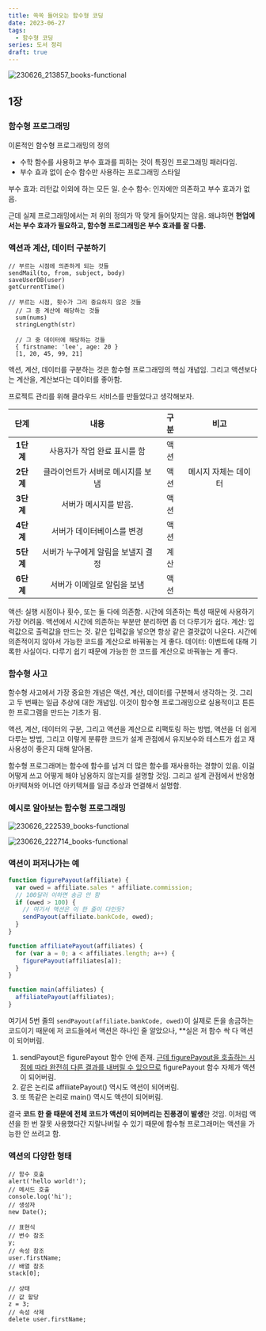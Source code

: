```yaml
---
title: 쏙쏙 들어오는 함수형 코딩
date: 2023-06-27
tags:
  - 함수형 코딩
series: 도서 정리
draft: true
---
```


![230626_213857_books-functional](/posts/postImg/230626_213857_books-functional.png)

## 1장

### 함수형 프로그래밍

이론적인 함수형 프로그래밍의 정의

- 수학 함수를 사용하고 부수 효과를 피하는 것이 특징인 프로그래밍 패러다임.
- 부수 효과 없이 순수 함수만 사용하는 프로그래밍 스타일

<Alert>
  부수 효과: 리턴값 이외에 하는 모든 일. 순수 함수: 인자에만 의존하고 부수 효과가 없음.
</Alert>

근데 실제 프로그래밍에서는 저 위의 정의가 딱 맞게 들어맞지는 않음. 왜냐하면 **현업에서는 부수 효과가 필요하고, 함수형 프로그래밍은 부수 효과를 잘 다룸.**

### 액션과 계산, 데이터 구분하기

```tsx {1, 6}
// 부르는 시점에 의존하게 되는 것들
sendMail(to, from, subject, body)
saveUserDB(user)
getCurrentTime()

// 부르는 시점, 횟수가 그리 중요하지 않은 것들
  // 그 중 계산에 해당하는 것들
  sum(nums)
  stringLength(str)

  // 그 중 데이터에 해당하는 것들
  { firstname: 'lee', age: 20 }
  [1, 20, 45, 99, 21]
```

액션, 계산, 데이터를 구분하는 것은 함수형 프로그래밍의 핵심 개념임. 그리고 액션보다는 계산을, 계산보다는 데이터를 좋아함.

프로젝트 관리를 위해 클라우드 서비스를 만들었다고 생각해보자.

| **단계**  |              **내용**              | **구분** |       **비고**       |
| :-------: | :--------------------------------: | :------: | :------------------: |
| **1단계** |    사용자가 작업 완료 표시를 함    |   액션   |                      |
| **2단계** | 클라이언트가 서버로 메시지를 보냄  |   액션   | 메시지 자체는 데이터 |
| **3단계** |       서버가 메시지를 받음.        |   액션   |                      |
| **4단계** |     서버가 데이터베이스를 변경     |   액션   |                      |
| **5단계** | 서버가 누구에게 알림을 보낼지 결정 |   계산   |                      |
| **6단계** |    서버가 이메일로 알림을 보냄     |   액션   |                      |

액션: 실행 시점이나 횟수, 또는 둘 다에 의존함. 시간에 의존하는 특성 때문에 사용하기 가장 어려움. 액션에서 시간에 의존하는 부분만 분리하면 좀 더 다루기가 쉽다.
계산: 입력값으로 출력값을 만드는 것. 같은 입력값을 넣으면 항상 같은 결괏값이 나온다. 시간에 의존적이지 않아서 가능한 코드를 계산으로 바꿔놓는 게 좋다.
데이터: 이벤트에 대해 기록한 사실이다. 다루기 쉽기 때문에 가능한 한 코드를 계산으로 바꿔놓는 게 좋다.

### 함수형 사고

함수형 사고에서 가장 중요한 개념은 액션, 계산, 데이터를 구분해서 생각하는 것. 그리고 두 번째는 일급 추상에 대한 개념임. 이것이 함수형 프로그래밍으로 실용적이고 튼튼한 프로그램을 만드는 기초가 됨.

액션, 계산, 데이터의 구분, 그리고 액션을 계산으로 리팩토링 하는 방법, 액션을 더 쉽게 다루는 방법, 그리고 이렇게 분류한 코드가 설계 관점에서 유지보수와 테스트가 쉽고 재사용성이 좋은지 대해 알아봄.

함수형 프로그래머는 함수에 함수를 넘겨 더 많은 함수를 재사용하는 경향이 있음. 이걸 어떻게 쓰고 어떻게 해야 남용하지 않는지를 설명할 것임. 그리고 설계 관점에서 반응형 아키텍쳐와 어니언 아키텍쳐를 일급 추상과 연결해서 설명함.

### 예시로 알아보는 함수형 프로그래밍

![230626_222539_books-functional](/posts/postImg/230626_222539_books-functional.png)

![230626_222714_books-functional](/posts/postImg/230626_222714_books-functional.png)

### 액션이 퍼저나가는 예

```js showLineNumbers {6}
function figurePayout(affiliate) {
  var owed = affiliate.sales * affiliate.commission;
  // 100달러 이하면 송금 안 함
  if (owed > 100) {
    // 여기서 액션은 이 한 줄이 다인듯?
    sendPayout(affiliate.bankCode, owed);
  }
}

function affiliatePayout(affiliates) {
  for (var a = 0; a < affiliates.length; a++) {
    figurePayout(affiliates[a]);
  }
}

function main(affiliates) {
  affiliatePayout(affiliates);
}
```

여기서 5번 줄의 `sendPayout(affiliate.bankCode, owed)`이 실제로 돈을 송금하는 코드이기 때문에 저 코드들에서 액션은 하나인 줄 알았으나, \*\*실은 저 함수 싹 다 액션이 되어버림.

1. sendPayout은 figurePayout 함수 안에 존재. <u>근데 figurePayout을 호출하는 시점에 따라 완전히 다른 결과를 내버릴 수 있으므로</u> figurePayout 함수 자체가 액션이 되어버림.
2. 같은 논리로 affiliatePayout() 역시도 액션이 되어버림.
3. 또 똑같은 논리로 main() 역시도 액션이 되어버림.

결국 **코드 한 줄 때문에 전체 코드가 액션이 되어버리는 진풍경이 발생**한 것임.
이처럼 액션을 한 번 잘못 사용했다간 지랄나버릴 수 있기 때문에 함수형 프로그래머는 액션을 가능한 안 쓰려고 함.

### 액션의 다양한 형태

```tsx
// 함수 호출
alert('hello world!');
// 메서드 호출
console.log('hi');
// 생성자
new Date();

// 표현식
// 변수 참조
y;
// 속성 참조
user.firstName;
// 배열 참조
stack[0];

// 상태
// 값 할당
z = 3;
// 속성 삭제
delete user.firstName;
```
